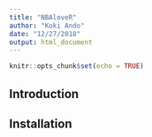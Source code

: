 ```yaml
---
title: "NBAloveR"
author: "Koki Ando"
date: "12/27/2018"
output: html_document
---
```


```r
knitr::opts_chunk$set(echo = TRUE)
```

## Introduction

## Installation

```r

```


